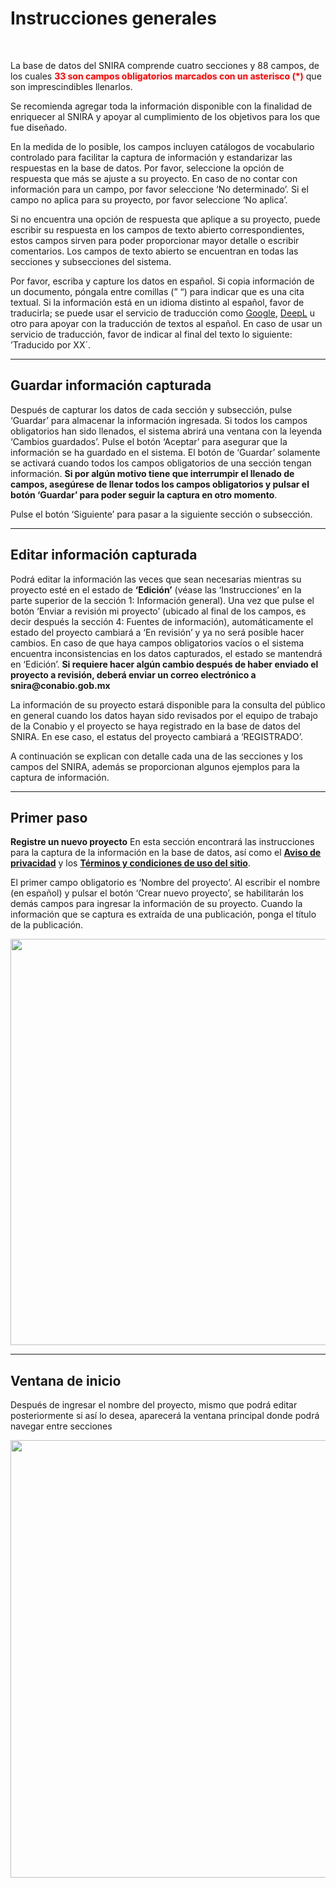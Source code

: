 # Instrucciones generales  {.unnumbered}

<br>

La base de datos del SNIRA comprende cuatro secciones y 88 campos, de los cuales <span style="color:red">**33 son campos obligatorios marcados con un asterisco (\*)**</span> que son imprescindibles llenarlos.

Se recomienda agregar toda la información disponible con la finalidad de enriquecer al SNIRA y apoyar al cumplimiento de los objetivos para los que fue diseñado. 

En la medida de lo posible, los campos incluyen catálogos de vocabulario controlado para facilitar la captura de información y estandarizar las respuestas en la base de datos. Por favor, seleccione la opción de respuesta que más se ajuste a su proyecto. En caso de no contar con información para un campo, por favor seleccione ‘No determinado’. Si el campo no aplica para su proyecto, por favor seleccione ‘No aplica’.

Si no encuentra una opción de respuesta que aplique a su proyecto, puede escribir su respuesta en los campos de texto abierto correspondientes, estos campos sirven para poder proporcionar mayor detalle o escribir comentarios. Los campos de texto abierto se encuentran en todas las secciones y subsecciones del sistema.

Por favor, escriba y capture los datos en español. Si copia información de un documento, póngala entre comillas (" ") para indicar que es una cita textual. Si la información está en un idioma distinto al español, favor de traducirla; se puede usar el servicio de traducción como [Google](https://translate.google.com.mx/?hl=es), [DeepL](https://www.deepl.com/es/translator) u otro para apoyar con la traducción de textos al español.  En caso de usar un servicio de traducción, favor de indicar al final del texto lo siguiente: ‘Traducido por XX´.

----

## Guardar información capturada {.unnumbered}
Después de capturar los datos de cada sección y subsección, pulse ‘Guardar’ para almacenar la información ingresada. Si todos los campos obligatorios han sido llenados, el sistema abrirá una ventana con la leyenda 'Cambios guardados'. Pulse el botón ‘Aceptar’ para asegurar que la información se ha guardado en el sistema. El botón de ‘Guardar’ solamente se activará cuando todos los campos obligatorios de una sección tengan información. **Si por algún motivo tiene que interrumpir el llenado de campos, asegúrese de llenar todos los campos obligatorios y pulsar el botón ‘Guardar’ para poder seguir la captura en otro momento**.

Pulse el botón ‘Siguiente’ para pasar a la siguiente sección o subsección. 

----

## Editar información capturada {.unnumbered}
Podrá editar la información las veces que sean necesarias mientras su proyecto esté en el estado de  **‘Edición’** (véase las ‘Instrucciones’ en la parte superior de la sección 1: Información general). Una vez que pulse el botón ‘Enviar a revisión mi proyecto’ (ubicado al final de los campos, es decir después la sección 4: Fuentes de información), automáticamente el estado del proyecto cambiará a ‘En revisión’ y ya no será posible hacer cambios. En caso de  que haya campos obligatorios vacíos o el sistema encuentra inconsistencias en los datos capturados, el estado se mantendrá en ‘Edición’. **Si requiere hacer algún cambio después de haber enviado el proyecto a revisión, deberá enviar un correo electrónico a snira@conabio.gob.mx**


La información de su proyecto estará disponible para la consulta del público en general cuando los datos hayan sido revisados por el  equipo de trabajo de la Conabio y el proyecto se haya registrado en la base de datos del SNIRA. En ese caso, el estatus del proyecto cambiará a ‘REGISTRADO’.

A continuación se explican con detalle cada una de las secciones y los campos del SNIRA, además se proporcionan algunos ejemplos para la captura de información. 

----

## Primer paso {.unnumbered}
**Registre un nuevo proyecto**
En esta sección encontrará las instrucciones para la captura de la información en la base de datos, así como el [**Aviso de privacidad**](https://www.biodiversidad.gob.mx/conabio/proteccion-DP/ap-solicitudes-de-acceso-infopub) y los [**Términos y condiciones de uso del sitio**](https://www.gob.mx/terminos).

El primer campo obligatorio es ‘Nombre del proyecto’. Al escribir el nombre (en español) y pulsar el botón ‘Crear nuevo proyecto’, se habilitarán los demás campos para ingresar la información de su proyecto. Cuando la información que se captura es extraída de una publicación, ponga el título de la publicación.

![](https://raw.githubusercontent.com/AngelicaEMB/PruebasManualSNIRA/main/images/Imagen1.png){width="650"}

----

## Ventana de inicio {.unnumbered}

Después de ingresar el nombre del proyecto, mismo que podrá editar posteriormente si así lo desea, aparecerá la ventana principal donde podrá navegar entre secciones

![](https://raw.githubusercontent.com/AngelicaEMB/PruebasManualSNIRA/main/images/01_Inicio.png){width="700"}

